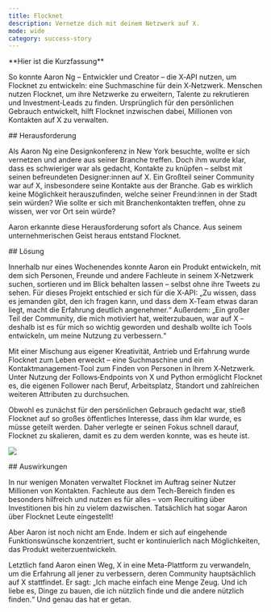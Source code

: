 ```yaml
---
title: Flocknet
description: Vernetze dich mit deinem Netzwerk auf X.
mode: wide
category: success-story
---
```


<Note>
**Hier ist die Kurzfassung**

So konnte Aaron Ng – Entwickler und Creator – die X‑API nutzen, um Flocknet zu entwickeln: eine Suchmaschine für dein X‑Netzwerk. Menschen nutzen Flocknet, um ihre Netzwerke zu erweitern, Talente zu rekrutieren und Investment‑Leads zu finden. Ursprünglich für den persönlichen Gebrauch entwickelt, hilft Flocknet inzwischen dabei, Millionen von Kontakten auf X zu verwalten.
</Note>

<div id="challenge">
  ## Herausforderung
</div>

Als Aaron Ng eine Designkonferenz in New York besuchte, wollte er sich vernetzen und andere aus seiner Branche treffen. Doch ihm wurde klar, dass es schwieriger war als gedacht, Kontakte zu knüpfen – selbst mit seinen befreundeten Designer:innen auf X. Ein Großteil seiner Community war auf X, insbesondere seine Kontakte aus der Branche. Gab es wirklich keine Möglichkeit herauszufinden, welche seiner Freund:innen in der Stadt sein würden? Wie sollte er sich mit Branchenkontakten treffen, ohne zu wissen, wer vor Ort sein würde?

Aaron erkannte diese Herausforderung sofort als Chance. Aus seinem unternehmerischen Geist heraus entstand Flocknet. 

<div id="solution">
  ## Lösung
</div>

Innerhalb nur eines Wochenendes konnte Aaron ein Produkt entwickeln, mit dem sich Personen, Freunde und andere Fachleute in seinem X‑Netzwerk suchen, sortieren und im Blick behalten lassen – selbst ohne ihre Tweets zu sehen. Für dieses Projekt entschied er sich für die X‑API: „Zu wissen, dass es jemanden gibt, den ich fragen kann, und dass dem X‑Team etwas daran liegt, macht die Erfahrung deutlich angenehmer.“ Außerdem: „Ein großer Teil der Community, die mich motiviert hat, weiterzubauen, war auf X – deshalb ist es für mich so wichtig geworden und deshalb wollte ich Tools entwickeln, um meine Nutzung zu verbessern.“

Mit einer Mischung aus eigener Kreativität, Antrieb und Erfahrung wurde Flocknet zum Leben erweckt – eine Suchmaschine und ein Kontaktmanagement‑Tool zum Finden von Personen in Ihrem X‑Netzwerk. Unter Nutzung der Follows‑Endpoints von X und Python ermöglicht Flocknet es, die eigenen Follower nach Beruf, Arbeitsplatz, Standort und zahlreichen weiteren Attributen zu durchsuchen.

Obwohl es zunächst für den persönlichen Gebrauch gedacht war, stieß Flocknet auf so großes öffentliches Interesse, dass ihm klar wurde, es müsse geteilt werden. Daher verlegte er seinen Fokus schnell darauf, Flocknet zu skalieren, damit es zu dem werden konnte, was es heute ist.

![](/images/success-stories/flocknet-1.png)

<div id="impact">
  ## Auswirkungen
</div>

In nur wenigen Monaten verwaltet Flocknet im Auftrag seiner Nutzer Millionen von Kontakten. Fachleute aus dem Tech-Bereich finden es besonders hilfreich und nutzen es für alles – vom Recruiting über Investitionen bis hin zu vielem dazwischen. Tatsächlich hat sogar Aaron über Flocknet Leute eingestellt!

Aber Aaron ist noch nicht am Ende. Indem er sich auf eingehende Funktionswünsche konzentriert, sucht er kontinuierlich nach Möglichkeiten, das Produkt weiterzuentwickeln.

Letztlich fand Aaron einen Weg, X in eine Meta-Plattform zu verwandeln, um die Erfahrung all jener zu verbessern, deren Community hauptsächlich auf X stattfindet. Er sagt: „Ich mache einfach eine Menge Zeug. Und ich liebe es, Dinge zu bauen, die ich nützlich finde und die andere nützlich finden.“ Und genau das hat er getan.